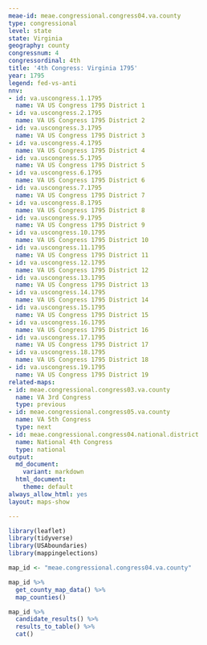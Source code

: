 ```yaml
---
meae-id: meae.congressional.congress04.va.county
type: congressional
level: state
state: Virginia
geography: county
congressnum: 4
congressordinal: 4th
title: '4th Congress: Virginia 1795'
year: 1795
legend: fed-vs-anti
nnv:
- id: va.uscongress.1.1795
  name: VA US Congress 1795 District 1
- id: va.uscongress.2.1795
  name: VA US Congress 1795 District 2
- id: va.uscongress.3.1795
  name: VA US Congress 1795 District 3
- id: va.uscongress.4.1795
  name: VA US Congress 1795 District 4
- id: va.uscongress.5.1795
  name: VA US Congress 1795 District 5
- id: va.uscongress.6.1795
  name: VA US Congress 1795 District 6
- id: va.uscongress.7.1795
  name: VA US Congress 1795 District 7
- id: va.uscongress.8.1795
  name: VA US Congress 1795 District 8
- id: va.uscongress.9.1795
  name: VA US Congress 1795 District 9
- id: va.uscongress.10.1795
  name: VA US Congress 1795 District 10
- id: va.uscongress.11.1795
  name: VA US Congress 1795 District 11
- id: va.uscongress.12.1795
  name: VA US Congress 1795 District 12
- id: va.uscongress.13.1795
  name: VA US Congress 1795 District 13
- id: va.uscongress.14.1795
  name: VA US Congress 1795 District 14
- id: va.uscongress.15.1795
  name: VA US Congress 1795 District 15
- id: va.uscongress.16.1795
  name: VA US Congress 1795 District 16
- id: va.uscongress.17.1795
  name: VA US Congress 1795 District 17
- id: va.uscongress.18.1795
  name: VA US Congress 1795 District 18
- id: va.uscongress.19.1795
  name: VA US Congress 1795 District 19
related-maps:
- id: meae.congressional.congress03.va.county
  name: VA 3rd Congress
  type: previous
- id: meae.congressional.congress05.va.county
  name: VA 5th Congress
  type: next
- id: meae.congressional.congress04.national.district
  name: National 4th Congress
  type: national
output:
  md_document:
    variant: markdown
  html_document:
    theme: default
always_allow_html: yes
layout: maps-show

---
```


```r
library(leaflet)
library(tidyverse)
library(USAboundaries)
library(mappingelections)

map_id <- "meae.congressional.congress04.va.county"
```

<div class="map">

```r
map_id %>%
  get_county_map_data() %>%
  map_counties()
```

</div>

<div class="results-table">

```r
map_id %>%
  candidate_results() %>%
  results_to_table() %>%
  cat()
```

</div>